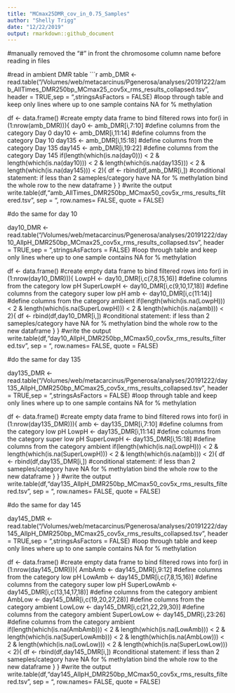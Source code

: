 ```yaml
---
title: "MCmax25DMR_cov_in_0.75_Samples"
author: "Shelly Trigg"
date: "12/22/2019"
output: rmarkdown::github_document
---
```


#manually removed the "#" in front the chromosome column name before reading in files

#read in ambient DMR table
```r
amb_DMR <- read.table("/Volumes/web/metacarcinus/Pgenerosa/analyses/20191222/amb_AllTimes_DMR250bp_MCmax25_cov5x_rms_results_collapsed.tsv", header = TRUE,sep = "\t",stringsAsFactors = FALSE)
#loop through table and keep only lines where up to one sample contains NA for % methylation

df <- data.frame() #create empty data frame to bind filtered rows into
for(i in (1:nrow(amb_DMR))){
  day0 <- amb_DMR[i,7:10] #define columns from the category Day 0
  day10 <- amb_DMR[i,11:14] #define columns from the category Day 10
  day135 <- amb_DMR[i,15:18] #define columns from the category Day 135
  day145 <- amb_DMR[i,19:22] #define columns from the category Day 145
  if(length(which(is.na(day0))) < 2 & length(which(is.na(day10))) < 2 & length(which(is.na(day135))) < 2 & length(which(is.na(day145))) < 2){
  df <- rbind(df,amb_DMR[i,]) #conditional statement: if less than 2 sameples/category have NA for % methylation bind the whole row to the new dataframe
  }
}
#write the output
write.table(df,"amb_AllTimes_DMR250bp_MCmax50_cov5x_rms_results_filtered.tsv", sep = "\t", row.names= FALSE, quote = FALSE)

#do the same for day 10

day10_DMR <- read.table("/Volumes/web/metacarcinus/Pgenerosa/analyses/20191222/day10_AllpH_DMR250bp_MCmax25_cov5x_rms_results_collapsed.tsv", header = TRUE,sep = "\t",stringsAsFactors = FALSE)
#loop through table and keep only lines where up to one sample contains NA for % methylation

df <- data.frame() #create empty data frame to bind filtered rows into
for(i in (1:nrow(day10_DMR))){
  LowpH <- day10_DMR[i,c(7,8,15,16)] #define columns from the category low pH
  SuperLowpH <- day10_DMR[i,c(9,10,17,18)] #define columns from the category super low pH
  amb <- day10_DMR[i,c(11:14)] #define columns from the category ambient
  if(length(which(is.na(LowpH))) < 2 & length(which(is.na(SuperLowpH))) < 2 & length(which(is.na(amb))) < 2){
    df <- rbind(df,day10_DMR[i,]) #conditional statement: if less than 2 sameples/category have NA for % methylation bind the whole row to the new dataframe
  }
}
#write the output
write.table(df,"day10_AllpH_DMR250bp_MCmax50_cov5x_rms_results_filtered.tsv", sep = "\t", row.names= FALSE, quote = FALSE)

#do the same for day 135

day135_DMR <- read.table("/Volumes/web/metacarcinus/Pgenerosa/analyses/20191222/day135_AllpH_DMR250bp_MCmax25_cov5x_rms_results_collapsed.tsv", header = TRUE,sep = "\t",stringsAsFactors = FALSE)
#loop through table and keep only lines where up to one sample contains NA for % methylation

df <- data.frame() #create empty data frame to bind filtered rows into
for(i in (1:nrow(day135_DMR))){
  amb <- day135_DMR[i,7:10] #define columns from the category low pH
  LowpH <- day135_DMR[i,11:14] #define columns from the category super low pH
  SuperLowpH <- day135_DMR[i,15:18] #define columns from the category ambient
  if(length(which(is.na(LowpH))) < 2 & length(which(is.na(SuperLowpH))) < 2 & length(which(is.na(amb))) < 2){
    df <- rbind(df,day135_DMR[i,]) #conditional statement: if less than 2 sameples/category have NA for % methylation bind the whole row to the new dataframe
  }
}
#write the output
write.table(df,"day135_AllpH_DMR250bp_MCmax50_cov5x_rms_results_filtered.tsv", sep = "\t", row.names= FALSE, quote = FALSE)

#do the same for day 145

day145_DMR <- read.table("/Volumes/web/metacarcinus/Pgenerosa/analyses/20191222/day145_AllpH_DMR250bp_MCmax25_cov5x_rms_results_collapsed.tsv", header = TRUE,sep = "\t",stringsAsFactors = FALSE)
#loop through table and keep only lines where up to one sample contains NA for % methylation

df <- data.frame() #create empty data frame to bind filtered rows into
for(i in (1:nrow(day145_DMR))){
  AmbAmb <- day145_DMR[i,9:12] #define columns from the category low pH
  LowAmb <- day145_DMR[i,c(7,8,15,16)] #define columns from the category super low pH
  SuperLowAmb <- day145_DMR[i,c(13,14,17,18)] #define columns from the category ambient
  AmbLow <- day145_DMR[i,c(19,20,27,28)] #define columns from the category ambient
  LowLow <- day145_DMR[i,c(21,22,29,30)] #define columns from the category ambient
  SuperLowLow <- day145_DMR[i,23:26] #define columns from the category ambient
  if(length(which(is.na(AmbAmb))) < 2 & length(which(is.na(LowAmb))) < 2 & length(which(is.na(SuperLowAmb))) < 2 & length(which(is.na(AmbLow))) < 2 & length(which(is.na(LowLow))) < 2 & length(which(is.na(SuperLowLow))) < 2){
    df <- rbind(df,day145_DMR[i,]) #conditional statement: if less than 2 sameples/category have NA for % methylation bind the whole row to the new dataframe
  }
}
#write the output
write.table(df,"day145_AllpH_DMR250bp_MCmax50_cov5x_rms_results_filtered.tsv", sep = "\t", row.names= FALSE, quote = FALSE)

